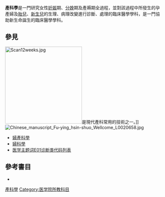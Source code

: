 {{medical}}
{{醫學}}
'''產科學'''是一門研究女性[[妊娠|妊娠]]期、[[分娩|分娩]]期及產褥期全過程，並對該過程中所發生的孕產婦及[[胎兒|胎兒]]、[[新生兒|新生兒]]的生理、病理改變進行診斷、處理的臨床醫學學科，是一門協助新生命誕生的臨床醫學學科。
== 參見 ==
[[File:Scan12weeks.jpg|250px]]是現代產科常用的技術之一。]]
[[File:Chinese_manuscript_Fu-ying_hsin-shuo_Wellcome_L0020658.jpg|thumb]]
* [[婦產科學|婦產科學]]
* [[婦科學|婦科學]]
* [[医学主题词E01诊断类代码列表|医学主题词E01诊断类代码列表]]

== 參考書目 ==
* {{cite book
 | last=謝幸<!-- Note: the single quote mark before the name is correct. -->
 | first=樂傑等
 | year=2008 | title=婦產科學（第7版）
 | publisher=人民衛生出版社
 | id=ISBN 978-7-117-09668-3 }}

{{commonscat|Obstetrics}}

{{懷孕和分娩}}
{{Authority control}}
{{med-stub}}

[[Category:產科學|]]
[[Category:医学院所教科目|Category:医学院所教科目]]
